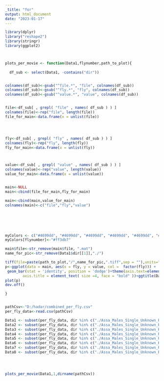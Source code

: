 ```yaml
---
_title: "for"
output: html_document
date: "2023-01-17"
---
```


```r
library(dplyr)
library("reshape2")
library(stringr)
library(ggplot2)



plots_per_movie <- function(Data1,flynumber,path_to_plot){
  
  df_sub <- select(Data1, -contains("dir"))


colnames(df_sub)<-gsub("^file.*", "file", colnames(df_sub))
colnames(df_sub)<-gsub("^fly.*", "fly", colnames(df_sub))
colnames(df_sub)<-gsub("^value.*", "value", colnames(df_sub))


file<-df_sub[ , grepl( "file" , names( df_sub ) ) ]
colnames(file)<-rep("file", length(file))
file_for_main<-data.frame(x = unlist(file))




fly<-df_sub[ , grepl( "fly" , names( df_sub ) ) ]
colnames(fly)<-rep("fly", length(fly))
fly_for_main<-data.frame(x = unlist(fly))



value<-df_sub[ , grepl( "value" , names( df_sub ) ) ]
colnames(value)<-rep("value", length(value))
value_for_main<-data.frame(x = unlist(value))


main<-NULL
main<-cbind(file_for_main,fly_for_main)

main<-cbind(main,value_for_main)
colnames(main)<-c("file","fly","value")






myColors <- c("#4699dd", "#4699dd", "#4699dd", "#4699dd", "#4699dd", "#4699dd", "#4699dd", "#4699dd", "#4699dd", "#4699dd")
myColors[flynumber]<-"#ff3db7"

main$file<-str_remove(main$file, ".mat")
name_for_pic<-str_remove(Data1$dir[[1]],"./")

tiff(file=paste(path_to_plot,"/",name_for_pic,".tiff",sep = ""),units="in", width=16, height=10, res=300, compression = 'lzw')
p<-ggplot(data = main, aes(x = fly, y = value, col =  factor(fly))) + 
 geom_bar(stat = 'identity', position = 'dodge')+theme(axis.text=element_text(size=6,face="bold"),axis.text.x = element_text(angle = 90, vjust = 0.5, hjust=1),
        axis.title = element_text( size =4, face = "bold" ))+ggtitle(Data1$dir[[1]])+facet_wrap(~file,ncol= 7,scales = "free")+scale_color_manual(values=myColors)
plot(p)
dev.off()

}


pathCsv<-"D:/hadar/combined_per_fly.csv"
per_fly_data<-read.csv(pathCsv)

Data1 <- subset(per_fly_data, dir %in% c("./Assa_Males_Single_Unknown_RigA_20221027T081325"))
Data2 <- subset(per_fly_data, dir %in% c("./Assa_Males_Single_Unknown_RigA_20221027T081409"))
Data3 <- subset(per_fly_data, dir %in% c("./Assa_Males_Single_Unknown_RigA_20221027T081451"))
Data4 <- subset(per_fly_data, dir %in% c("./Assa_Males_Single_Unknown_RigA_20221027T083919"))
Data5 <- subset(per_fly_data, dir %in% c("./Assa_Males_Single_Unknown_RigA_20221027T122319"))
Data6 <- subset(per_fly_data, dir %in% c("./Assa_Males_Single_Unknown_RigA_20221027T122408"))
Data7 <- subset(per_fly_data, dir %in% c("./Assa_Males_Single_Unknown_RigA_20221027T122443"))
Data8 <- subset(per_fly_data, dir %in% c("./Assa_Males_Single_Unknown_RigA_20221027T122521"))




plots_per_movie(Data1,1,dirname(pathCsv))

```





